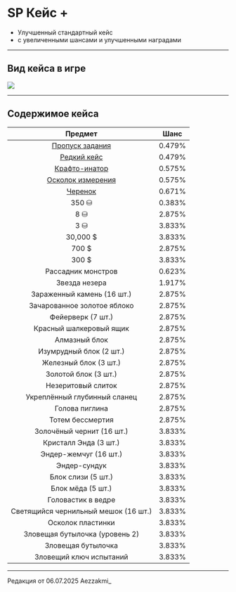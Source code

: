 # SP Кейс +
- Улучшенный стандартный кейс
- с увеличенными шансами и улучшенными наградами

--------

## Вид кейса в игре

<img src="https://raw.githubusercontent.com/mc-eternity/web-wikipages/refs/heads/master/assets/casesp_plus.webp" />

--------

## Содержимое кейса

| Предмет | Шанс |
| :---------: | :---------: |
| [Пропуск задания](https://www.etty.su/docs/wiki-survival/seasonpass/uitem) | 0.479% |
| [Редкий кейс](https://www.etty.su/docs/wiki-survival/seasonpass/caserare) | 0.479% |
| [Крафто-инатор](https://www.etty.su/docs/wiki-survival/seasonpass/craftinator) | 0.575% |
| [Осколок измерения](https://www.etty.su/docs/wiki-survival/seasonpass/material) | 0.575% |
| [Черенок](https://www.etty.su/docs/wiki-survival/seasonpass/material) | 0.671% |
| 350 ⛁ | 0.383% |
| 8 ⛁ | 2.875% |
| 3 ⛁ | 3.833% |
| 30,000 $ | 3.833% |
| 700 $ | 2.875% |
| 300 $ | 3.833% |
| Рассадник монстров | 0.623% |
| Звезда незера | 1.917% |
| Зараженный камень (16 шт.) | 2.875% |
| Зачарованное золотое яблоко | 2.875% |
| Фейерверк (7 шт.) | 2.875% |
| Красный шалкеровый ящик | 2.875% |
| Алмазный блок | 2.875% |
| Изумрудный блок (2 шт.) | 2.875% |
| Железный блок (3 шт.) | 2.875% |
| Золотой блок (3 шт.) | 2.875% |
| Незеритовый слиток | 2.875% |
| Укреплённый глубинный сланец | 2.875% |
| Голова пиглина | 2.875% |
| Тотем бессмертия | 2.875% |
| Золочёный чернит (16 шт.) | 3.833% |
| Кристалл Энда (3 шт.) | 3.833% |
| Эндер-жемчуг (16 шт.) | 3.833% |
| Эндер-сундук | 3.833% |
| Блок слизи (5 шт.) | 3.833% |
| Блок мёда (5 шт.) | 3.833% |
| Головастик в ведре | 3.833% |
| Светящийся чернильный мешок (16 шт.) | 3.833% |
| Осколок пластинки | 3.833% |
| Зловещая бутылочка (уровень 2) | 3.833% |
| Зловещая бутылочка | 3.833% |
| Зловещий ключ испытаний | 3.833% |

--------

<Badge bgColor="#ffad47" textColor="#000000">Редакция от 06.07.2025</Badge> <Badge bgColor="#88bfbd" textColor="#000000">Aezzakmi_</Badge>
